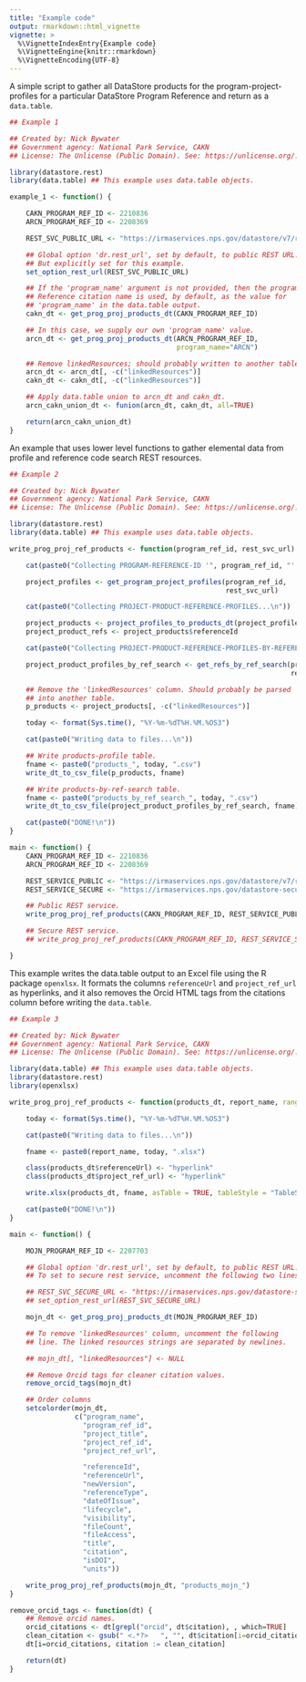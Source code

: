 ```yaml
---
title: "Example code"
output: rmarkdown::html_vignette
vignette: >
  %\VignetteIndexEntry{Example code}
  %\VignetteEngine{knitr::rmarkdown}
  %\VignetteEncoding{UTF-8}
---
```




A simple script to gather all DataStore products for the
program-project-profiles for a particular DataStore Program Reference
and return as a `data.table`.


``` r
## Example 1

## Created by: Nick Bywater
## Government agency: National Park Service, CAKN
## License: The Unlicense (Public Domain). See: https://unlicense.org/.

library(datastore.rest)
library(data.table) ## This example uses data.table objects.

example_1 <- function() {

    CAKN_PROGRAM_REF_ID <- 2210836
    ARCN_PROGRAM_REF_ID <- 2208369

    REST_SVC_PUBLIC_URL <- "https://irmaservices.nps.gov/datastore/v7/rest/"

    ## Global option 'dr.rest_url', set by default, to public REST URL.
    ## But explicitly set for this example.
    set_option_rest_url(REST_SVC_PUBLIC_URL)

    ## If the 'program_name' argument is not provided, then the program
    ## Reference citation name is used, by default, as the value for
    ## 'program_name' in the data.table output.
    cakn_dt <- get_prog_proj_products_dt(CAKN_PROGRAM_REF_ID)

    ## In this case, we supply our own 'program_name' value.
    arcn_dt <- get_prog_proj_products_dt(ARCN_PROGRAM_REF_ID,
                                         program_name="ARCN")

    ## Remove linkedResources; should probably written to another table.
    arcn_dt <- arcn_dt[, -c("linkedResources")]
    cakn_dt <- cakn_dt[, -c("linkedResources")]

    ## Apply data.table union to arcn_dt and cakn_dt.
    arcn_cakn_union_dt <- funion(arcn_dt, cakn_dt, all=TRUE)

    return(arcn_cakn_union_dt)
}
```

An example that uses lower level functions to gather elemental data
from profile and reference code search REST resources.


``` r
## Example 2

## Created by: Nick Bywater
## Government agency: National Park Service, CAKN
## License: The Unlicense (Public Domain). See: https://unlicense.org/.

library(datastore.rest)
library(data.table) ## This example uses data.table objects.

write_prog_proj_ref_products <- function(program_ref_id, rest_svc_url) {

    cat(paste0("Collecting PROGRAM-REFERENCE-ID '", program_ref_id, "' PROJECT-REFERENCE-PROFILEs...\n"))

    project_profiles <- get_program_project_profiles(program_ref_id,
                                                     rest_svc_url)

    cat(paste0("Collecting PROJECT-PRODUCT-REFERENCE-PROFILES...\n"))

    project_products <- project_profiles_to_products_dt(project_profiles)
    project_product_refs <- project_products$referenceId

    cat(paste0("Collecting PROJECT-PRODUCT-REFERENCE-PROFILES-BY-REFERENCE-SEARCH...\n"))

    project_product_profiles_by_ref_search <- get_refs_by_ref_search(project_product_refs,
                                                                     rest_svc_url)

    ## Remove the 'linkedResources' column. Should probably be parsed
    ## into another table.
    p_products <- project_products[, -c("linkedResources")]

    today <- format(Sys.time(), "%Y-%m-%dT%H.%M.%OS3")

    cat(paste0("Writing data to files...\n"))

    ## Write products-profile table.
    fname <- paste0("products_", today, ".csv")
    write_dt_to_csv_file(p_products, fname)

    ## Write products-by-ref-search table.
    fname <- paste0("products_by_ref_search_", today, ".csv")
    write_dt_to_csv_file(project_product_profiles_by_ref_search, fname)

    cat(paste0("DONE!\n"))
}

main <- function() {
    CAKN_PROGRAM_REF_ID <- 2210836
    ARCN_PROGRAM_REF_ID <- 2208369

    REST_SERVICE_PUBLIC <- "https://irmaservices.nps.gov/datastore/v7/rest/"
    REST_SERVICE_SECURE <- "https://irmaservices.nps.gov/datastore-secure/v7/rest/"

    ## Public REST service.
    write_prog_proj_ref_products(CAKN_PROGRAM_REF_ID, REST_SERVICE_PUBLIC)

    ## Secure REST service.
    ## write_prog_proj_ref_products(CAKN_PROGRAM_REF_ID, REST_SERVICE_SECURE)

}
```

This example writes the data.table output to an Excel file using the R
package `openxlsx`. It formats the columns `referenceUrl` and
`project_ref_url` as hyperlinks, and it also removes the Orcid HTML
tags from the citations column before writing the `data.table`.


``` r
## Example 3

## Created by: Nick Bywater
## Government agency: National Park Service, CAKN
## License: The Unlicense (Public Domain). See: https://unlicense.org/.

library(data.table) ## This example uses data.table objects.
library(datastore.rest)
library(openxlsx)

write_prog_proj_ref_products <- function(products_dt, report_name, range="") {

    today <- format(Sys.time(), "%Y-%m-%dT%H.%M.%OS3")

    cat(paste0("Writing data to files...\n"))

    fname <- paste0(report_name, today, ".xlsx")

    class(products_dt$referenceUrl) <- "hyperlink"
    class(products_dt$project_ref_url) <- "hyperlink"

    write.xlsx(products_dt, fname, asTable = TRUE, tableStyle = "TableStyleMedium2")

    cat(paste0("DONE!\n"))
}

main <- function() {

    MOJN_PROGRAM_REF_ID <- 2207703

    ## Global option 'dr.rest_url', set by default, to public REST URL.
    ## To set to secure rest service, uncomment the following two lines.

    ## REST_SVC_SECURE_URL <- "https://irmaservices.nps.gov/datastore-secure/v7/rest/"
    ## set_option_rest_url(REST_SVC_SECURE_URL)

    mojn_dt <- get_prog_proj_products_dt(MOJN_PROGRAM_REF_ID)

    ## To remove 'linkedResources' column, uncomment the following
    ## line. The linked resources strings are separated by newlines.

    ## mojn_dt[, "linkedResources"] <- NULL

    ## Remove Orcid tags for cleaner citation values.
    remove_orcid_tags(mojn_dt)

    ## Order columns
    setcolorder(mojn_dt,
                c("program_name",
                  "program_ref_id",
                  "project_title",
                  "project_ref_id",
                  "project_ref_url",

                  "referenceId",
                  "referenceUrl",
                  "newVersion",
                  "referenceType",
                  "dateOfIssue",
                  "lifecycle",
                  "visibility",
                  "fileCount",
                  "fileAccess",
                  "title",
                  "citation",
                  "isDOI",
                  "units"))

    write_prog_proj_ref_products(mojn_dt, "products_mojn_")
}

remove_orcid_tags <- function(dt) {
    ## Remove orcid names.
    orcid_citations <- dt[grepl("orcid", dt$citation), , which=TRUE]
    clean_citation <- gsub(" <.*?>   ", "", dt$citation[i=orcid_citations])
    dt[i=orcid_citations, citation := clean_citation]

    return(dt)
}
```
